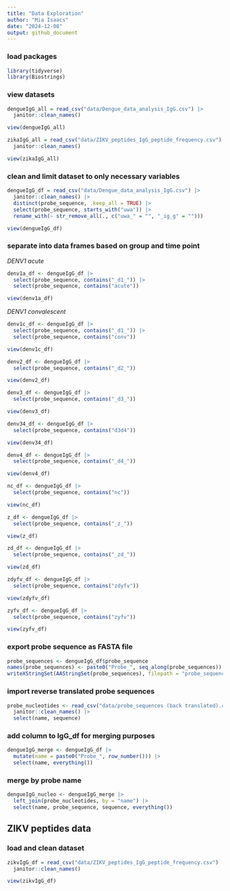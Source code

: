 ```yaml
---
title: "Data Exploration"
author: "Mia Isaacs"
date: "2024-12-08"
output: github_document
---
```


### load packages

```r
library(tidyverse)
library(Biostrings)
```

### view datasets

```r
dengueIgG_all = read_csv("data/Dengue_data_analysis_IgG.csv") |> 
  janitor::clean_names()

view(dengueIgG_all)
```

```r
zikaIgG_all = read_csv("data/ZIKV_peptides_IgG_peptide_frequency.csv") |> 
  janitor::clean_names()

view(zikaIgG_all)
```

### clean and limit dataset to only necessary variables

```r
dengueIgG_df = read_csv("data/Dengue_data_analysis_IgG.csv") |> 
  janitor::clean_names() |> 
  distinct(probe_sequence, .keep_all = TRUE) |> 
  select(probe_sequence, starts_with("uwa")) |> 
  rename_with(~ str_remove_all(., c("uwa_" = "", "_ig_g" = "")))

view(dengueIgG_df)
```

### separate into data frames based on group and time point

*DENV1 acute*
```r
denv1a_df <- dengueIgG_df |> 
  select(probe_sequence, contains("_d1_")) |> 
  select(probe_sequence, contains("acute"))

view(denv1a_df)
```

*DENV1 convalescent*
```r
denv1c_df <- dengueIgG_df |> 
  select(probe_sequence, contains("_d1_")) |> 
  select(probe_sequence, contains("conv"))

view(denv1c_df)
```

```r
denv2_df <- dengueIgG_df |> 
  select(probe_sequence, contains("_d2_"))

view(denv2_df)
```

```r
denv3_df <- dengueIgG_df |> 
  select(probe_sequence, contains("_d3_"))

view(denv3_df)
```

```r
denv34_df <- dengueIgG_df |> 
  select(probe_sequence, contains("d3d4"))

view(denv34_df)
```

```r
denv4_df <- dengueIgG_df |> 
  select(probe_sequence, contains("_d4_"))

view(denv4_df)
```

```r
nc_df <- dengueIgG_df |> 
  select(probe_sequence, contains("nc"))

view(nc_df)
```

```r
z_df <- dengueIgG_df |> 
  select(probe_sequence, contains("_z_"))

view(z_df)
```

```r
zd_df <- dengueIgG_df |> 
  select(probe_sequence, contains("_zd_"))

view(zd_df)
```

```r
zdyfv_df <- dengueIgG_df |> 
  select(probe_sequence, contains("zdyfv"))

view(zdyfv_df)
```

```r
zyfv_df <- dengueIgG_df |> 
  select(probe_sequence, contains("zyfv"))

view(zyfv_df)
```

### export probe sequence as FASTA file
```r
probe_sequences <- dengueIgG_df$probe_sequence
names(probe_sequences) <- paste0("Probe_", seq_along(probe_sequences))
writeXStringSet(AAStringSet(probe_sequences), filepath = "probe_sequences.fasta")
```

### import reverse translated probe sequences
```r
probe_nucleotides <- read_csv("data/probe_sequences (back translated).csv") |> 
  janitor::clean_names() |> 
  select(name, sequence)
```

### add column to IgG_df for merging purposes
```r
dengueIgG_merge <- dengueIgG_df |> 
  mutate(name = paste0("Probe_", row_number())) |> 
  select(name, everything())
```

### merge by probe name
```r
dengueIgG_nucleo <- dengueIgG_merge |> 
  left_join(probe_nucleotides, by = "name") |> 
  select(name, probe_sequence, sequence, everything())
```



## ZIKV peptides data

### load and clean dataset
```r
zikvIgG_df = read_csv("data/ZIKV_peptides_IgG_peptide_frequency.csv") |> 
  janitor::clean_names()

view(zikvIgG_df)
```


